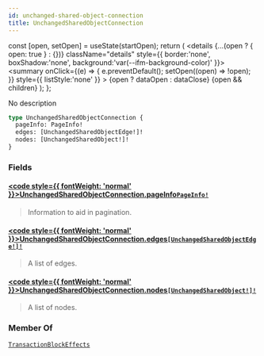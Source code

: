 ```yaml
---
id: unchanged-shared-object-connection
title: UnchangedSharedObjectConnection
---
```









  const [open, setOpen] = useState(startOpen);
  return (
    <details {...(open ? { open: true } : {})} className="details" style={{ border:'none', boxShadow:'none', background:'var(--ifm-background-color)' }}>
      <summary
        onClick={(e) => {
          e.preventDefault();
          setOpen((open) => !open);
        }}
        style={{ listStyle:'none' }}
      >
      {open ? dataOpen : dataClose}
      </summary>
      {open && children}
    </details>
  );
};








No description


```graphql
type UnchangedSharedObjectConnection {
  pageInfo: PageInfo!
  edges: [UnchangedSharedObjectEdge!]!
  nodes: [UnchangedSharedObject!]!
}
```




### Fields

#### [<code style={{ fontWeight: 'normal' }}>UnchangedSharedObjectConnection.<b>pageInfo</b></code>](#)<Bullet />[`PageInfo!`](/references/sui-api/sui-graphql/reference/objects/page-info) <Badge class="badge badge--secondary" text="non-null"/> <Badge class="badge badge--secondary" text="object"/> 
> 
> 
> Information to aid in pagination.
> 

#### [<code style={{ fontWeight: 'normal' }}>UnchangedSharedObjectConnection.<b>edges</b></code>](#)<Bullet />[`[UnchangedSharedObjectEdge!]!`](/references/sui-api/sui-graphql/reference/objects/unchanged-shared-object-edge) <Badge class="badge badge--secondary" text="non-null"/> <Badge class="badge badge--secondary" text="object"/> 
> 
> 
> A list of edges.
> 

#### [<code style={{ fontWeight: 'normal' }}>UnchangedSharedObjectConnection.<b>nodes</b></code>](#)<Bullet />[`[UnchangedSharedObject!]!`](/references/sui-api/sui-graphql/reference/unions/unchanged-shared-object) <Badge class="badge badge--secondary" text="non-null"/> <Badge class="badge badge--secondary" text="union"/> 
> 
> 
> A list of nodes.
> 



### Member Of

[`TransactionBlockEffects`](/references/sui-api/sui-graphql/reference/objects/transaction-block-effects)  <Badge class="badge badge--secondary" text="object"/>

